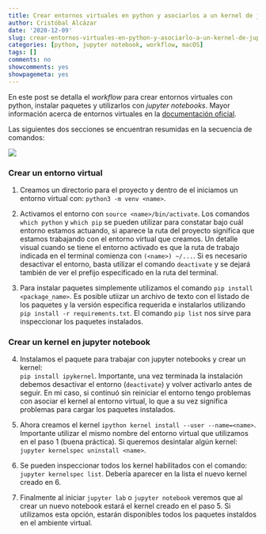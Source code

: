 ```yaml
---
title: Crear entornos virtuales en python y asociarlos a un kernel de jupyter notebook
author: Cristóbal Alcázar
date: '2020-12-09'
slug: crear-entornos-virtuales-en-python-y-asociarlo-a-un-kernel-de-jupyter-notebook
categories: [python, jupyter notebook, workflow, macOS]
tags: []
comments: no
showcomments: yes
showpagemeta: yes
---
```


En este post se detalla el *workflow* para crear entornos virtuales con python, instalar paquetes y
utilizarlos con *jupyter notebooks*. Mayor información acerca de entornos virtuales en
la [documentación oficial](https://docs.python.org/3/tutorial/venv.html).

Las siguientes dos secciones se encuentran resumidas en la secuencia de comandos:

![](img/venvjup.gif#center)

### Crear un entorno virtual 

1. Creamos un directorio para el proyecto y dentro de el iniciamos un entorno virtual con: `python3 -m venv <name>`. 

2. Activamos el entorno con `source <name>/bin/activate`. Los comandos `which python` y 
`which pip` se pueden utilizar para constatar bajo cuál entorno estamos actuando, si aparece
la ruta del proyecto significa que estamos trabajando con el entorno virtual que creamos. 
Un detalle visual cuando se tiene el entorno activado es que la ruta de trabajo indicada en el
terminal comienza con  `(<name>) ~/...`. Si es necesario desactivar el entorno, basta utilizar el
comando `deactivate` y se dejará también de ver el prefijo especificado en la ruta del terminal.

3. Para instalar paquetes simplemente utilizamos el comando `pip install <package_name>`. Es
posible utiizar un archivo de texto con el listado de los paquetes y la versión especifica
requerida e instalarlos utilizando `pip install -r requirements.txt`. El comando
`pip list` nos sirve para inspeccionar los paquetes instalados. 


### Crear un kernel en jupyter notebook

4. Instalamos el paquete para trabajar con jupyter notebooks y crear un kernel:  
`pip install ipykernel`. 
Importante, una vez terminada la instalación debemos desactivar el entorno (`deactivate`) y volver
activarlo antes de seguir. En mi caso, si continuó sin reiniciar el entorno tengo problemas
con asociar el kernel al entorno virtual, lo que a su vez significa problemas para cargar los
paquetes instalados.

5. Ahora creamos el kernel `ipython kernel install --user --name=<name>`. Importante utilizar el
mismo nombre del entorno virtual que utilizamos en el paso 1 (buena práctica). Si queremos desintalar algún kernel: `jupyter kernelspec uninstall <name>`.

6. Se pueden inspeccionar todos los kernel habilitados con el comando: `jupyter kernelspec list`. Debería aparecer en la lista el nuevo kernel creado en 6.

7. Finalmente al iniciar `jupyter lab` o `jupyter notebook` veremos que al
crear un nuevo notebook estará el kernel creado en el paso 5. Si utilizamos esta opción,
estarán disponibles todos los paquetes instaldos en el ambiente virtual.

